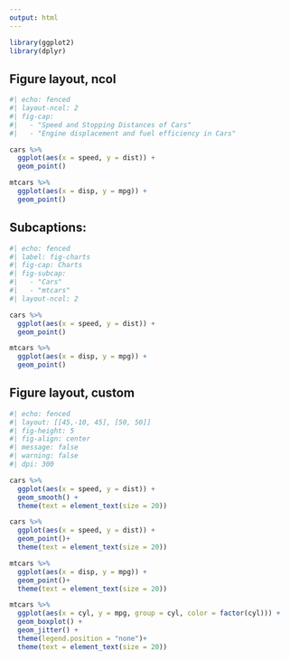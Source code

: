 ```yaml
---
output: html
---
```


```r
library(ggplot2)
library(dplyr)
```

## Figure layout, ncol

```r
#| echo: fenced
#| layout-ncol: 2
#| fig-cap: 
#|   - "Speed and Stopping Distances of Cars"
#|   - "Engine displacement and fuel efficiency in Cars"

cars %>% 
  ggplot(aes(x = speed, y = dist)) +
  geom_point()

mtcars %>% 
  ggplot(aes(x = disp, y = mpg)) +
  geom_point()
```

## Subcaptions:

```r
#| echo: fenced
#| label: fig-charts
#| fig-cap: Charts
#| fig-subcap: 
#|   - "Cars"
#|   - "mtcars"
#| layout-ncol: 2

cars %>% 
  ggplot(aes(x = speed, y = dist)) +
  geom_point()

mtcars %>% 
  ggplot(aes(x = disp, y = mpg)) +
  geom_point()
```

## Figure layout, custom

```r
#| echo: fenced
#| layout: [[45,-10, 45], [50, 50]]
#| fig-height: 5
#| fig-align: center
#| message: false
#| warning: false
#| dpi: 300

cars %>% 
  ggplot(aes(x = speed, y = dist)) +
  geom_smooth() +
  theme(text = element_text(size = 20))

cars %>% 
  ggplot(aes(x = speed, y = dist)) +
  geom_point()+
  theme(text = element_text(size = 20))

mtcars %>% 
  ggplot(aes(x = disp, y = mpg)) +
  geom_point()+
  theme(text = element_text(size = 20))

mtcars %>% 
  ggplot(aes(x = cyl, y = mpg, group = cyl, color = factor(cyl))) +
  geom_boxplot() +
  geom_jitter() +
  theme(legend.position = "none")+
  theme(text = element_text(size = 20))

```
